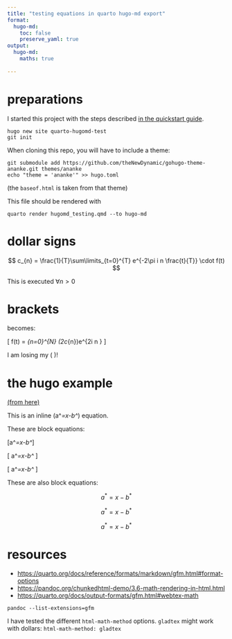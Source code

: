 ```yaml
---
title: "testing equations in quarto hugo-md export"
format:
  hugo-md:
    toc: false
    preserve_yaml: true
output:
  hugo-md:
    maths: true
    
---
```


# preparations

I started this project with the steps described [in the quickstart guide](https://gohugo.io/getting-started/quick-start).

```
hugo new site quarto-hugomd-test
git init
```

When cloning this repo, you will have to include a theme:

```
git submodule add https://github.com/theNewDynamic/gohugo-theme-ananke.git themes/ananke
echo "theme = 'ananke'" >> hugo.toml
```

(the `baseof.html` is taken from that theme)


This file should be rendered with 

```
quarto render hugomd_testing.qmd --to hugo-md
```


# dollar signs

$$ c_{n} = \frac{1}{T}\sum\limits_{t=0}^{T} e^{-2\pi i n \frac{t}{T}} \cdot f(t) $$

This is executed $\forall n>0$


# brackets

```{=markdown}
\[ f(t) = \sum\limits_{n=0}^{N} (2\cdot c_{n})\cdot e^{2\pi i n \frac{t}{T}} \]
```

becomes:

\[ f(t) = \sum\limits_{n=0}^{N} (2\cdot c_{n})\cdot e^{2\pi i n \frac{t}{T}} \]


I am losing my \( \sigma \)!


# the hugo example

[(from here)](https://gohugo.io/content-management/mathematics)

This is an inline \(a^*=x-b^*\) equation.

These are block equations:

\[a^*=x-b^*\]

\[ a^*=x-b^* \]

\[
a^*=x-b^*
\]

These are also block equations:

$$a^*=x-b^*$$

$$ a^*=x-b^* $$

$$
a^*=x-b^*
$$


# resources

- <https://quarto.org/docs/reference/formats/markdown/gfm.html#format-options>
- <https://pandoc.org/chunkedhtml-demo/3.6-math-rendering-in-html.html>
- <https://quarto.org/docs/output-formats/gfm.html#webtex-math>

```
pandoc --list-extensions=gfm
```

I have tested the different `html-math-method` options.
`gladtex` might work with dollars:
`html-math-method: gladtex`
